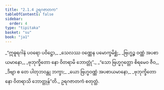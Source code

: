```yaml
---
title: "2.1.4 ဥရဂဇာတက"
tableOfContents: false
sidebar:
  order: 4
type: "tipitaka"
basket: "su"
book: "ja1"
---
```



<DynamicBreadcrumb />

<Division number="7" book="ja1" e="ch" v="22" p="37">

<Paragraph number="349" type="verses" book="ja1">
_“ဣဓူရဂါနံ ပဝရော ပဝိဋ္ဌော,_  
_သေလဿ ဝဏ္ဏေန ပမောက္ခမိစ္ဆံ;_  
_ဗြဟ္မဉ္စ ဝဏ္ဏံ အပစာယမာနော,_  
_ဗုဘုက္ခိတော နော ဝိတရာမိ ဘောတ္တုံ”._  

</Paragraph>

</Division>
<Division number="8" book="ja1" e="ch" v="22" p="37">

<Paragraph number="350" type="verses" book="ja1">
_“သော ဗြဟ္မဂုတ္တော စိရမေဝ ဇီဝ,_  
_ဒိဗျာ စ တေ ပါတုဘဝန္တု ဘက္ခာ;_  
_ယော ဗြဟ္မဝဏ္ဏံ အပစာယမာနော,_  
_ဗုဘုက္ခိတော နော ဝိတရာသိ ဘောတ္တုန်”တိ._  


</Paragraph>
</Division>

<Paragraph number="351" type="center" book="ja1">
ဥရဂဇာတကံ စတုတ္ထံ.
</Paragraph>